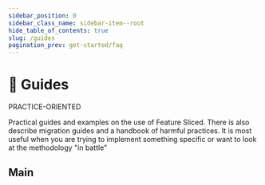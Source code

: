 ```yaml
---
sidebar_position: 0
sidebar_class_name: sidebar-item--root
hide_table_of_contents: true
slug: /guides
pagination_prev: get-started/faq
---
```


# 🎯 Guides

<span class="badge badge--primary margin-bottom--md">PRACTICE-ORIENTED</span>

<p class="summary">
Practical guides and examples on the use of Feature Sliced. There is also describe migration guides and a handbook of harmful practices. It is most useful when you are trying to implement something specific or want to look at the methodology "in battle"
</p>

## Main


<Row 
    title="Desegmented" 
    description="The problem of redundant desegmentation of logic"
    to="/docs/guides/handbook/desegmented"
    Icon={NodeIndexOutlined}
/>
<Row 
    title="Decouple entities" 
    description="Decomposition of logic with allocation of business entities"
    to="/docs/guides/decouple-entities"
    Icon={PartitionOutlined}
/>
<Row 
    title="Migration from legacy" 
    description="Step-by-step implementation of practices in legacy projects"
    to="/docs/guides/migration-from-legacy"
    Icon={ImportOutlined}
/>
